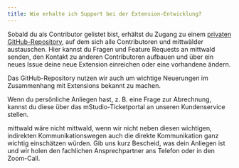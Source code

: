 ```yaml
---
title: Wie erhalte ich Support bei der Extension-Entwicklung?
---
```


Sobald du als Contributor gelistet bist, erhältst du Zugang zu einem [privaten GitHub-Repository](https://github.com/mittwald/contributor-support), auf dem sich alle Contributoren und mittwälder austauschen.
Hier kannst du Fragen und Feature Requests an mittwald senden, den Kontakt zu anderen Contributoren aufbauen und über ein neues Issue deine neue Extension einreichen oder eine vorhandene ändern.

Das GitHub-Repository nutzen wir auch um wichtige Neuerungen im Zusammenhang mit Extensions bekannt zu machen.

Wenn du persönliche Anliegen hast, z. B. eine Frage zur Abrechnung, kannst du diese über das mStudio-Ticketportal an unseren Kundenservice stellen.

mittwald wäre nicht mittwald, wenn wir nicht neben diesen wichtigen, indirekten Kommunikationswegen auch die direkte Kommunikation ganz wichtig einschätzen würden.
Gib uns kurz Bescheid, was dein Anliegen ist und wir holen den fachlichen Ansprechpartner ans Telefon oder in den Zoom-Call.
